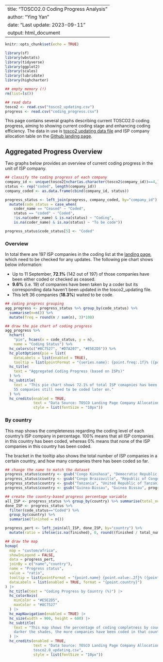 
---
title: "TOSCO2.0 Coding Progress Analysis"
author: "Ying Yan"
date: "Last update: 2023-09-11"
output: html_document
---

```r
knitr::opts_chunk$set(echo = TRUE)

library(sf)
library(wbstats)
library(tidyverse)
library(ggplot2)
library(scales)
library(lubridate)
library(highcharter) 
```

```r
## empty memory (!)
rm(list=ls())

## read data
tosco2 <- read.csv("tosco2_updating.csv")
progress <- read.csv("coding_progress.csv")
```

This page contains several graphs describing current TOSCO2.0 coding progress, aiming to showing current coding stage and enhancing coding efficiency. The data in use is [tosco2 updating data file](https://github.com/SeraphineM/tosco/blob/main/tosco-updating/tosco2_updating.csv) and ISP company allocation table on the [Github landing page](https://github.com/SeraphineM/tosco/blob/main/tosco%20coding/README.md). 

## Aggregated Progress Overview

Two graphs below provides an overview of current coding progress in the unit of ISP company. 

```r
## classify the coding progress of each company
company_id <- unique(tosco2[nchar(as.character(tosco2$company_id))==4,]$company_id)
status <- rep("coded", length(company_id))
company_coded <- as.data.frame(cbind(company_id, status))

progress_status <- left_join(progress, company_coded, by="company_id") %>% 
  mutate(code_status = case_when(
    coder_name == "Ceased" ~ "Coded", 
    status == "coded" ~ "Coded", 
    !is.na(coder_name) & is.na(status) ~ "Coding", 
    is.na(coder_name) & is.na(status) ~ "To be code"))

progress_status$code_status[5] <- "Coded"

```

### Overview
In total there are 197 ISP companies in the coding list at the [landing page](https://github.com/SeraphineM/tosco/blob/main/tosco%20coding/README.md), which need to be checked for any updates. The following pie chart shows below information:

- Up to 11 September, **72.1%** (142 out of 197) of those companies have been either coded or checked as ceased. 
- **9.6%** (i.e. 19) of companies have been taken by a coder but its corresponding data haven't been updated in the tosco2_updating file. 
- This left 36 companies (**18.3%**) waited to be code. 

```r
## coding progress grouping
agg_progress <- progress_status %>% group_by(code_status) %>% 
  summarise(n=n()) %>% 
  mutate(freq = round(n / sum(n), 3)*100)

## draw the pie chart of coding progress
agg_progress %>%
  hchart(
    "pie", hcaes(x = code_status, y = n),
    name = "Coding Status") %>% 
  hc_colors(c("#8C7527", "#D7A207", "#E5E2D5")) %>% 
  hc_plotOptions(pie = list(
    dataLabels = list(enabled = TRUE), 
    tooltip = list(pointFormat = "{series.name}: {point.freq:.1f}% ({point.n})"))) %>% 
  hc_title(
    text = "Aggregated Coding Progress (based on ISPs)"
  ) %>%
  hc_subtitle(
    text = "This pie chart shows 72.1% of total ISP comapnies has been coded, and 
    55 companies still need to be coded later on."
  ) %>%
  hc_credits(enabled = TRUE, 
             text = "Data Source: TOSCO Landing Page Company Allocation Table",
             style = list(fontSize = "10px"))

```

### By country

This map shows the completeness regarding the coding level of each country's ISP company in percentage. 100% means that all ISP companies in this country has been coded, whereas 0% means that none of the ISP companies in this country has been coded. 

The bracket in the tooltip also shows the total number of ISP companies in a certain country, and how many companies there has been coded so far. 

```r
## change the name to match the dataset
progress_status$country <- gsub("Congo Kinshasa", "Democratic Republic of the Congo", progress_status$country)
progress_status$country <- gsub("Congo Brazzaville", "Republic of Congo", progress_status$country)
progress_status$country <- gsub("Tanzania", "United Republic of Tanzania", progress_status$country)
progress_status$country <- gsub("Guinea-Bissau", "Guinea Bissau", progress_status$country)

## create the country-based progress percentage variable
all_ISP <- progress_status %>% group_by(country) %>% summarise(total_number=n()) 
done_ISP <- progress_status %>% 
  filter(code_status=="Coded") %>% 
  group_by(country) %>% 
  summarise(finished = n())

progress_pert <- left_join(all_ISP, done_ISP, by="country") %>% 
  mutate(ratio = ifelse(is.na(finished), 0, round((finished / total_number)*100, 3)))

## draw the map
hcmap(
  map = "custom/africa", 
  showInLegend = FALSE, 
  data = progress_pert, 
  joinBy = c("name","country"),
  name = "Progress status",
  value = "ratio",
  tooltip = list(pointFormat = "{point.name} {point.value:.2f}% ({point.finished}/{point.total_number})"),
  dataLabels = list(enabled = TRUE, format = "{point.country}")
) |>
  hc_title(text = "Coding Progress by Country (%)") |> 
  hc_colorAxis(
    minColor = "#E5E2D5",
    maxColor = "#8C7527"
  ) |> 
  hc_mapNavigation(enabled = TRUE) |>
  hc_size(width = 900, height = 600) |>
  hc_subtitle(
    text = "This map shows the percentage of coding completness by country. The 
    darker the shades, the more companies have been coded in that country."
  ) |>
  hc_credits(enabled = TRUE, 
             text = "Data Source: TOSCO Landing Page Company Allocation Table;\n
             tosco2.0_updating.csv",
             style = list(fontSize = "10px"))


```

